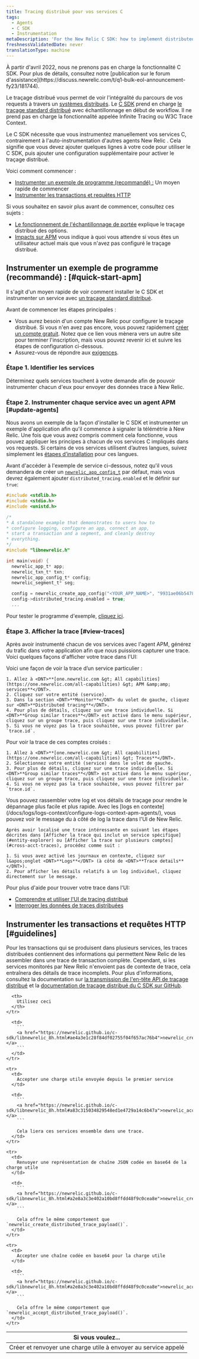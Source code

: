 ```yaml
---
title: Tracing distribué pour vos services C
tags:
  - Agents
  - C SDK
  - Instrumentation
metaDescription: 'For the New Relic C SDK: how to implement distributed tracing across your C language applications and services.'
freshnessValidatedDate: never
translationType: machine
---
```


<Callout variant="important" title="AVIS DE FIN DE VIE">
  À partir d&apos;avril 2022, nous ne prenons pas en charge la fonctionnalité C SDK. Pour plus de détails, consultez notre [publication sur le forum d&apos;assistance](https://discuss.newrelic.com/t/q1-bulk-eol-announcement-fy23/181744).
</Callout>

Le traçage distribué vous permet de voir l&apos;intégralité du parcours de vos requests à travers un [systèmes distribués](/docs/distributed-tracing/concepts/introduction-distributed-tracing). Le [C SDK](https://github.com/newrelic/c-sdk) prend en charge [le traçage standard distribué](/docs/distributed-tracing/concepts/how-new-relic-distributed-tracing-works/#head-based) avec échantillonnage en début de workflow. Il ne prend pas en charge la fonctionnalité appelée Infinite Tracing ou W3C Trace Context.

Le C SDK nécessite que vous instrumentez manuellement vos services C, contrairement à l&apos;auto-instrumentation d&apos;autres agents New Relic . Cela signifie que vous devez ajouter quelques lignes à votre code pour utiliser le C SDK, puis ajouter une configuration supplémentaire pour activer le traçage distribué.

Voici comment commencer :

* [Instrumenter un exemple de programme (recommandé) :](#quick-start-apm) Un moyen rapide de commencer
* [Instrumenter les transactions et requêtes HTTP](#guidelines)

<Callout variant="tip">
  Si vous souhaitez en savoir plus avant de commencer, consultez ces sujets :

  * [Le fonctionnement de l&apos;échantillonnage de portée](/docs/understand-dependencies/distributed-tracing/get-started/how-new-relic-distributed-tracing-works#sampling) explique le traçage distribué des options.
  * [Impacts sur APM](/docs/apm/distributed-tracing/getting-started/transition-guide-distributed-tracing) vous indique à quoi vous attendre si vous êtes un utilisateur actuel mais que vous <InlinePopover type="apm" />n&apos;avez pas configuré le traçage distribué.
</Callout>

## Instrumenter un exemple de programme (recommandé) : [#quick-start-apm]

Il s&apos;agit d&apos;un moyen rapide de voir comment installer le C SDK et instrumenter un service avec [un traçage standard distribué](/docs/distributed-tracing/concepts/how-new-relic-distributed-tracing-works/#head-based).

Avant de commencer les étapes principales :

* Vous aurez besoin d&apos;un compte New Relic pour configurer le traçage distribué. Si vous n&apos;en avez pas encore, vous pouvez rapidement [créer un compte gratuit](https://newrelic.com/signup). Notez que ce lien vous mènera vers un autre site pour terminer l&apos;inscription, mais vous pouvez revenir ici et suivre les étapes de configuration ci-dessous.
* Assurez-vous de répondre aux [exigences](/docs/apm/agents/c-sdk/get-started/c-sdk-compatibility-requirements).

### Étape 1. Identifier les services

Déterminez quels services touchent à votre demande afin de pouvoir instrumenter chacun d&apos;eux pour envoyer des données trace à New Relic.

### Étape 2. Instrumenter chaque service avec un agent APM [#update-agents]

Nous avons un exemple de la façon d&apos;installer le C SDK et instrumenter un exemple d&apos;application afin qu&apos;il commence à signaler la télémétrie à New Relic. Une fois que vous avez compris comment cela fonctionne, vous pouvez appliquer les principes à chacun de vos services C impliqués dans vos requests. Si certains de vos services utilisent d’autres langues, suivez simplement les [étapes d’installation](/docs/distributed-tracing/enable-configure/quick-start) pour ces langues.

Avant d&apos;accéder à l&apos;exemple de service ci-dessous, notez qu&apos;il vous demandera de créer un [`newrelic_app_config_t`](https://newrelic.github.io/c-sdk/structnewrelic__app__config__t.html) par défaut, mais vous devrez également ajouter `distributed_tracing.enabled` et le définir sur `true`:

```c
#include <stdlib.h>
#include <stdio.h>
#include <unistd.h>

/*
* A standalone example that demonstrates to users how to
* configure logging, configure an app, connect an app,
* start a transaction and a segment, and cleanly destroy
* everything.
*/
#include "libnewrelic.h"

int main(void) {
  newrelic_app_t* app;
  newrelic_txn_t* txn;
  newrelic_app_config_t* config;
  newrelic_segment_t* seg;

  config = newrelic_create_app_config("<YOUR_APP_NAME>", "9931ae06b54780ab846c16fc602b5778ead3907f");
  config->distributed_tracing.enabled = true;
  ...

```

Pour tester le programme d&apos;exemple, [cliquez ici](https://one.newrelic.com/launcher/nr1-core.settings?pane=eyJuZXJkbGV0SWQiOiJ0dWNzb24ucGxnLWluc3RydW1lbnQtZXZlcnl0aGluZyJ9&cards%5B0%5D=eyJuZXJkbGV0SWQiOiJzZXR1cC1uZXJkbGV0cy5zZXR1cC1jLWludGVncmF0aW9uIiwiYWNjb3VudElkIjoyNjQwNDA5fQ==&platform%5BaccountId%5D=2498654&platform%5BtimeRange%5D%5Bduration%5D=1800000&platform%5B$isFallbackTimeRange%5D=true).

### Étape 3. Afficher la trace [#view-traces]

Après avoir instrumenté chacun de vos services avec l&apos;agent APM, générez du trafic dans votre application afin que nous puissions capturer une trace. Voici quelques façons d&apos;afficher votre trace dans l&apos;UI:

<CollapserGroup>
  <Collapser id="entity-explorer" title="Afficher les traces qui incluent un service spécifique">
    Voici une façon de voir la trace d’un service particulier :

    1. Allez à <DNT>**[one.newrelic.com &gt; All capabilities](https://one.newrelic.com/all-capabilities) &gt; APM &amp;amp; services**</DNT>.
    2. Cliquez sur votre entité (service).
    3. Dans la section <DNT>**Monitor**</DNT> du volet de gauche, cliquez sur <DNT>**Distributed tracing**</DNT>.
    4. Pour plus de détails, cliquez sur une trace individuelle. Si <DNT>**Group similar traces**</DNT> est activé dans le menu supérieur, cliquez sur un groupe trace, puis cliquez sur une trace individuelle.
    5. Si vous ne voyez pas la trace souhaitée, vous pouvez filtrer par `trace.id`.
  </Collapser>

  <Collapser id="cross-acct-traces" title="Afficher la trace sur les comptes">
    Pour voir la trace de ces comptes croisés :

    1. Allez à <DNT>**[one.newrelic.com &gt; All capabilities](https://one.newrelic.com/all-capabilities) &gt; Traces**</DNT>.
    2. Sélectionnez votre entité (service) dans le volet de gauche.
    3. Pour plus de détails, cliquez sur une trace individuelle. Si <DNT>**Group similar traces**</DNT> est activé dans le menu supérieur, cliquez sur un groupe trace, puis cliquez sur une trace individuelle.
    4. Si vous ne voyez pas la trace souhaitée, vous pouvez filtrer par `trace.id`.
  </Collapser>

  <Collapser id="logs-context" title="Examiner le log lié à la trace">
    Vous pouvez rassembler votre log et vos détails de traçage pour rendre le dépannage plus facile et plus rapide. Avec les [logs en contexte](/docs/logs/logs-context/configure-logs-context-apm-agents/), vous pouvez voir le message du à côté de log la trace dans l&apos;UI de New Relic.

    Après avoir localisé une trace intéressante en suivant les étapes décrites dans [Afficher la trace qui inclut un service spécifique](#entity-explorer) ou [Afficher la trace sur plusieurs comptes](#cross-acct-traces), procédez comme suit :

    1. Si vous avez activé les journaux en contexte, cliquez sur l&apos;onglet <DNT>**Logs**</DNT> (à côté de <DNT>**Trace details**</DNT>).
    2. Pour afficher les détails relatifs à un log individuel, cliquez directement sur le message.
  </Collapser>
</CollapserGroup>

Pour plus d&apos;aide pour trouver votre trace dans l&apos;UI:

* [Comprendre et utiliser l&apos;UI de tracing distribué](/docs/distributed-tracing/ui-data/understand-use-distributed-tracing-ui)
* [Interroger les données de traces distribuées](/docs/understand-dependencies/distributed-tracing/ui-data/query-distributed-trace-data)

## Instrumenter les transactions et requêtes HTTP [#guidelines]

Pour les transactions qui se produisent dans plusieurs services, les traces distribuées contiennent des informations qui permettent New Relic de les assembler dans une trace de transaction complète. Cependant, si les services monitorés par New Relic n&apos;envoient pas de contexte de trace, cela entraînera des détails de trace incomplets. Pour plus d&apos;informations, consultez la documentation sur [la transmission de l&apos;en-tête API de traçage distribué](/docs/understand-dependencies/distributed-tracing/enable-configure/enable-distributed-tracing#agent-apis) et la [documentation de traçage distribué du C SDK sur GitHub](https://github.com/newrelic/c-sdk/blob/master/GUIDE.md#distributed-tracing).

<table>
  <thead>
    <tr>
      <th style={{ width: "300px" }}>
        Si vous voulez...
      </th>

      <th>
        Utilisez ceci
      </th>
    </tr>
  </thead>

  <tbody>
    <tr>
      <td>
        Créer et renvoyer une charge utile à envoyer au service appelé
      </td>

      <td>
        ```
        <a href="https://newrelic.github.io/c-sdk/libnewrelic_8h.html#ae4a3e1c28f84df02755f04f657ac76b4">newrelic_create_distributed_trace_payload()</a>
        ```
      </td>
    </tr>

    <tr>
      <td>
        Accepter une charge utile envoyée depuis le premier service
      </td>

      <td>
        ```
        <a href="https://newrelic.github.io/c-sdk/libnewrelic_8h.html#a83c315034829548ed1e4729a14c6b47a">newrelic_accept_distributed_trace_payload()</a>
        ```

        Cela liera ces services ensemble dans une trace.
      </td>
    </tr>

    <tr>
      <td>
        Renvoyer une représentation de chaîne JSON codée en base64 de la charge utile
      </td>

      <td>
        ```
        <a href="https://newrelic.github.io/c-sdk/libnewrelic_8h.html#a2e8a3c3e402a10bd8ffdd48f9c0cea8e">newrelic_create_distributed_trace_payload_httpsafe()</a>
        ```

        Cela offre le même comportement que `newrelic_create_distributed_trace_payload()`.
      </td>
    </tr>

    <tr>
      <td>
        Accepter une chaîne codée en base64 pour la charge utile
      </td>

      <td>
        ```
        <a href="https://newrelic.github.io/c-sdk/libnewrelic_8h.html#a2e8a3c3e402a10bd8ffdd48f9c0cea8e">newrelic_accept_distributed_trace_payload_httpsafe()</a>
        ```

        Cela offre le même comportement que `newrelic_accept_distributed_trace_payload()`.
      </td>
    </tr>
  </tbody>
</table>
